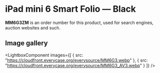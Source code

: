
# iPad mini 6 Smart Folio — Black

<Callout type='info' emoji='👉🏻'>**MM6G3ZM** is an order number for this product, used for search engines, auction websites and such.</Callout>

## Image gallery

<LightboxComponent
    images={[
      {
        src: "https://cloudfront.everycase.org/everysource/MM6G3.webp"
      },
      {
        src: "https://cloudfront.everycase.org/everysource/MM6G3_AV3.webp"
      }
    ]}
  />
